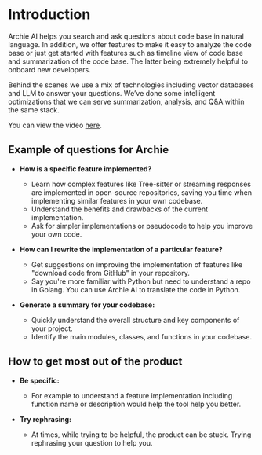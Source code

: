 # Introduction

Archie AI helps you search and ask questions about code base in natural language. In addition, we offer features to make it easy to analyze the code base or just get started with features such as timeline view of code base and summarization of the code base. The latter being extremely helpful to onboard new developers. 

Behind the scenes we use a mix of technologies including vector databases and LLM to answer your questions. We’ve done some intelligent optimizations that we can serve summarization, analysis, and Q&A within the same stack. 

You can view the video [here](https://www.loom.com/share/d252007773e8425085bb4974f1345d4d?sid=90abd1ac-cc6a-44d6-8cc0-035d83f57780).
## Example of questions for Archie

- **How is a specific feature implemented?**
  - Learn how complex features like Tree-sitter or streaming responses are implemented in open-source repositories, saving you time when implementing similar features in your own codebase.
  - Understand the benefits and drawbacks of the current implementation.
  - Ask for simpler implementations or pseudocode to help you improve your own code.

- **How can I rewrite the implementation of a particular feature?**
  - Get suggestions on improving the implementation of features like "download code from GitHub" in your repository.
  - Say you're more familiar with Python but need to understand a repo in Golang. You can use Archie AI to translate the code in Python.

- **Generate a summary for your codebase:**
  - Quickly understand the overall structure and key components of your project.
  - Identify the main modules, classes, and functions in your codebase.

## How to get most out of the product

- **Be specific:**
  - For example to understand a feature implementation including function name or description would help the tool help you better.

- **Try rephrasing:**
  - At times, while trying to be helpful, the product can be stuck. Trying rephrasing your question to help you.
